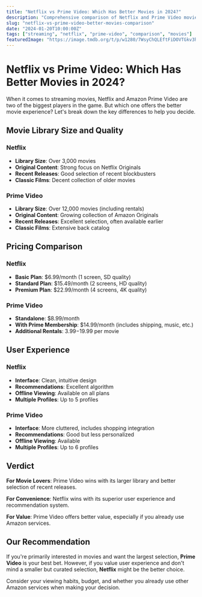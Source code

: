 ```yaml
---
title: "Netflix vs Prime Video: Which Has Better Movies in 2024?"
description: "Comprehensive comparison of Netflix and Prime Video movie libraries, pricing, and features to help you choose the best streaming service."
slug: "netflix-vs-prime-video-better-movies-comparison"
date: "2024-01-20T10:00:00Z"
tags: ["streaming", "netflix", "prime-video", "comparison", "movies"]
featuredImage: "https://image.tmdb.org/t/p/w1280/7WsyChQLEftFiDOVTGkv3hFpyyt.jpg"
---
```


# Netflix vs Prime Video: Which Has Better Movies in 2024?

When it comes to streaming movies, Netflix and Amazon Prime Video are two of the biggest players in the game. But which one offers the better movie experience? Let's break down the key differences to help you decide.

## Movie Library Size and Quality

### Netflix
- **Library Size**: Over 3,000 movies
- **Original Content**: Strong focus on Netflix Originals
- **Recent Releases**: Good selection of recent blockbusters
- **Classic Films**: Decent collection of older movies

### Prime Video
- **Library Size**: Over 12,000 movies (including rentals)
- **Original Content**: Growing collection of Amazon Originals
- **Recent Releases**: Excellent selection, often available earlier
- **Classic Films**: Extensive back catalog

## Pricing Comparison

### Netflix
- **Basic Plan**: $6.99/month (1 screen, SD quality)
- **Standard Plan**: $15.49/month (2 screens, HD quality)
- **Premium Plan**: $22.99/month (4 screens, 4K quality)

### Prime Video
- **Standalone**: $8.99/month
- **With Prime Membership**: $14.99/month (includes shipping, music, etc.)
- **Additional Rentals**: $3.99-$19.99 per movie

## User Experience

### Netflix
- **Interface**: Clean, intuitive design
- **Recommendations**: Excellent algorithm
- **Offline Viewing**: Available on all plans
- **Multiple Profiles**: Up to 5 profiles

### Prime Video
- **Interface**: More cluttered, includes shopping integration
- **Recommendations**: Good but less personalized
- **Offline Viewing**: Available
- **Multiple Profiles**: Up to 6 profiles

## Verdict

**For Movie Lovers**: Prime Video wins with its larger library and better selection of recent releases.

**For Convenience**: Netflix wins with its superior user experience and recommendation system.

**For Value**: Prime Video offers better value, especially if you already use Amazon services.

## Our Recommendation

If you're primarily interested in movies and want the largest selection, **Prime Video** is your best bet. However, if you value user experience and don't mind a smaller but curated selection, **Netflix** might be the better choice.

Consider your viewing habits, budget, and whether you already use other Amazon services when making your decision.
